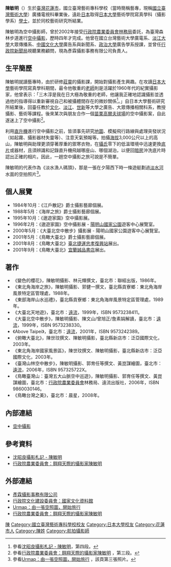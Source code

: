 '''陳敏明'''（{{bd|1953年|2月21日||catIdx=陳}}）生於[[臺灣|臺灣]][[花蓮市|花蓮市]]，國立臺灣藝術專科學校（當時簡稱藝專，現稱[[國立臺灣藝術大學|國立臺灣藝術大學]]）廣播電視科畢業後，遠赴[[日本|日本]]取得[[日本大學|日本大學]]藝術學院寫真學科（攝影學系）[[學士|學士]]，並於同校藝術研究所結業。

陳敏明為空中攝影師，曾於2002年接受[[行政院農業委員會林務局|行政院農業委員會林務局]]委託，為臺灣森林步道進行[[航拍|空中攝影]]，歷時四年才完成。他曾在國立台灣藝術大學廣電系、[[淡江大學|淡江大學]]大眾傳播系、[[中國文化大學|中國文化大學]]廣告系與新聞系、[[政治大學|政治大學]]廣告學系授課，並曾任[[行政院新聞局|行政院新聞局]]視聽業務顧問，現為彥霖攝影事務有限公司負責人。

== 生平簡歷 ==
陳敏明就讀藝專時，由於研修[[莊靈|莊靈]]的攝影課，開始對攝影產生興趣。在攻讀[[日本大學|日本大學]]藝術學院寫真學科期間，最令他敬重的[[老師|老師]]則是活躍於1960年代的紀實攝影家{{link-ja|三木淳|三木淳}}，他曾表示：「三木淳是我在日大極為敬重的老師，他讓我正確地認識攝影並透過他的指導得以重新審視自己和被攝體間存在的微妙關係<ref>參看[http://www.shenchaoliang.com/CHINESE/NOTE/C-note05.html 沈昭良攝影札記 - 陳敏明]，第四段。</ref>。」自日本大學藝術研究所結業後，回臺任教於[[中國文化大學|文化]]、[[淡江大學|淡江]]、[[世新大學|世新]]等大學之廣告、大眾傳播相關科系，教授攝影、藝術等課程。後來某次與朋友合作一個[[苗栗縣|苗栗]][[高爾夫球場|高爾夫球場]]的空中攝影案，自此遂迷上了空中攝影<ref>參看[http://ezgo.coa.gov.tw/suggest_view.php?issue=34&theme=personage&id=A_aride_20060728145549&city=A 行政院農業委員會：翱翔天際的攝影家陳敏明] {{webarchive|url=https://web.archive.org/web/20160308004330/http://ezgo.coa.gov.tw/suggest_view.php?issue=34&theme=personage&id=A_aride_20060728145549&city=A |date=2016-03-08 }}，第三段。</ref>。

利用[[直升機|直升機]]進行空中攝影之前，皆須事先研究[[地圖|地圖]]、模擬飛行路線與處理突發狀況（如起霧、攝影器材失靈等）、注意天氣預報等。拍攝[[海拔|海拔]]3,000公尺以上的高山，陳敏明與助理更須穿著厚重的禦寒衣物，在[[攝氏|攝氏]]零下的低溫環境中迅速更換[[底片|底片]]或器材，且須辨識和記錄直升機飛越哪座山、哪個湖泊，以便回[[暗房|暗房]]沖洗底片時認出正確的相片。因此，一趟空中攝影之旅可說是不簡單。

陳敏明的代表作為《淡水漁人碼頭》，那是一張在夕陽西下時一條遊艇劃過[[淡水河|淡水河]]水面的空拍照片<ref>參看[http://www.urmap.com/ur543/?p=5304 Urmap：由一張空照圖，開始旅行] {{webarchive|url=https://web.archive.org/web/20111018180426/http://www.urmap.com/ur543/?p=5304 |date=2011-10-18 }}，該頁第三張照片。</ref>。

== 個人展覽 ==
* 1984年10月：《江戶散記》爵士攝影藝廊個展。
* 1988年5月：《海岸之旅》爵士攝影藝廊個展。
* 1995年10月：《遨遊家園》空中攝影展。
* 1996年2月：《遨遊家園》空中攝影展 - [[陽明山國家公園|陽明山國家公園]]遊客中心展覽室。
* 2000年5月：《大臺北空中散步》攝影展 - 陽明山國家公園遊客中心展覽室。
* 2001年5月：《鳥瞰大臺北》爵士攝影藝廊個展。
* 2001年8月：《鳥瞰大臺北》[[臺北捷運|臺北捷運]][[忠孝復興站|忠孝復興站]]展出。
* 2001年9月：《鳥瞰大臺北》[[宜蘭市|宜蘭]][[誠品書店|誠品書店]]展出。

== 著作 ==
* 《變色的櫻花》，陳敏明攝影、林元輝撰文，臺北市：聯經出版，1986年。
* 《東北角海岸之旅》，陳敏明攝影、郭健一撰文，臺北縣貢寮鄉：東北角海岸風景特定區管理處，1988年。
* 《東部海岸山水巡禮》，臺北縣貢寮鄉：東北角海岸風景特定區管理處，1989年。
* 《大臺北天地遊》，臺北市：[[遠流出版公司|遠流]]，1999年，ISBN 9573238411。
* 《大臺北空中散步》，陳敏明攝影、陳文山/曾旭正/詹素娟解讀，臺北市：[[遠流出版公司|遠流]]，1999年，ISBN 9573238330。
* 《Above Taipei》，臺北市：[[遠流出版公司|遠流]]，2001年，ISBN 9573242389。
* 《俯瞰大臺北》，陳世玟撰文、陳敏明攝影，臺北縣新店市：泛亞國際文化，2003年。
* 《東北角海岸國家風景區》，陳世玟撰文、陳敏明攝影，臺北縣新店市：泛亞國際文化，2003年。
* 《臺灣山林空中散步》，陳敏明攝影、郭育任等撰文、黃崑謀繪圖，臺北市：[[遠流出版公司|遠流]]，2006年，ISBN 957325722X。
* 《鳥瞰臺灣山：臺灣五大山脈空中巡遊》，陳敏明攝影、郭育任等撰文、黃崑謀繪圖，臺北市：[[行政院農業委員會|行政院農業委員會]]林務局、遠流出版社，2006年，ISBN 9860030146。
* 《鳥瞰台灣之美》，臺北市：晨星，2008年。

== 內部連結 ==
* [[航拍|空中攝影]]

== 參考資料 ==
* [http://www.shenchaoliang.com/CHINESE/NOTE/C-note05.html 沈昭良攝影札記 - 陳敏明]
* [https://web.archive.org/web/20160308004330/http://ezgo.coa.gov.tw/suggest_view.php?issue=34&theme=personage&id=A_aride_20060728145549&city=A 行政院農業委員會：翱翔天際的攝影家陳敏明]
{{reflist}}

== 外部連結 ==
* [https://web.archive.org/web/20141218171727/http://yannlin.com.tw/ 彥霖攝影事務有限公司]
* [http://nrch.cca.gov.tw/ccahome/photo/photo_coll_item_index.jsp?dtdid=11&collectionname=%E9%B3%A5%E7%9E%B0%E5%8F%B0%E7%81%A3%E7%A9%BA%E7%85%A7%E5%9C%96%E5%BA%AB 行政院文化建設委員會：國家文化資料館]{{dead link|date=2018年5月 |bot=InternetArchiveBot |fix-attempted=yes }}
* [https://web.archive.org/web/20111018180426/http://www.urmap.com/ur543/?p=5304 Urmap：由一張空照圖，開始旅行]
* [https://web.archive.org/web/20160308004330/http://ezgo.coa.gov.tw/suggest_view.php?issue=34&theme=personage&id=A_aride_20060728145549&city=A 行政院農業委員會：翱翔天際的攝影家陳敏明]

[[Category:台灣攝影師|陳]]
[[Category:國立臺灣藝術專科學校校友|Category:國立臺灣藝術專科學校校友]]
[[Category:日本大學校友|Category:日本大學校友]]
[[Category:花蓮市人|Category:花蓮市人]]
[[Category:陳姓|Category:陳姓]]
[[Category:航拍攝影師|Category:航拍攝影師]]